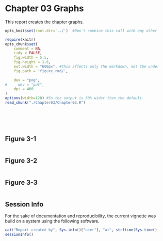 Chapter 03 Graphs
=================================================
This report creates the chapter graphs.

<!--  Set the working directory to the repository's base directory; this assumes the report is nested inside of only one directory.-->
```r
opts_knit$set(root.dir='../')  #Don't combine this call with any other chunk -espeically one that uses file paths.
```

<!-- Set the report-wide options, and point to the external code file. -->
```r
require(knitr)
opts_chunk$set(
    comment = NA, 
    tidy = FALSE,
    fig.width = 5.5, 
    fig.height = 1.6, 
    out.width = "600px", #This affects only the markdown, not the underlying png file.  The height will be scaled appropriately.
    fig.path = 'figure_rmd/', 
    
    dev = "png",
#     dev = "pdf",
    dpi = 400
)
options(width=120) #So the output is 50% wider than the default.
read_chunk("./Chapter03/Chapter03.R") 
```
<!-- Load the packages.  Suppress the output when loading packages. --> 
```r
```

<!-- Load any Global functions and variables declared in the R file.  Suppress the output. --> 
```r
```

<!-- Declare any global functions specific to a Rmd output.  Suppress the output. --> 
```r
```

<!-- Load the datasets.   -->
```r
```

<!-- Tweak the datasets.   -->
```r
```

## Figure 3-1
```r
```

## Figure 3-2
```r
```

## Figure 3-3
```r
```

## Session Info
For the sake of documentation and reproducibility, the current vignette was build on a system using the following software.

```r
cat("Report created by", Sys.info()["user"], "at", strftime(Sys.time(), "%F, %T %z"))
sessionInfo()
```
